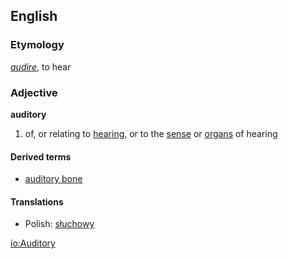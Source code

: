 ==English==
===Etymology===
{{L.}} ''[[audire]]'', to hear
===Adjective===
'''auditory'''
# of, or relating to [[hearing]], or to the [[sense]] or [[organ]]s of hearing

====Derived terms====
*[[auditory bone]]

====Translations====
*Polish: [[słuchowy]]

[[io:Auditory]]